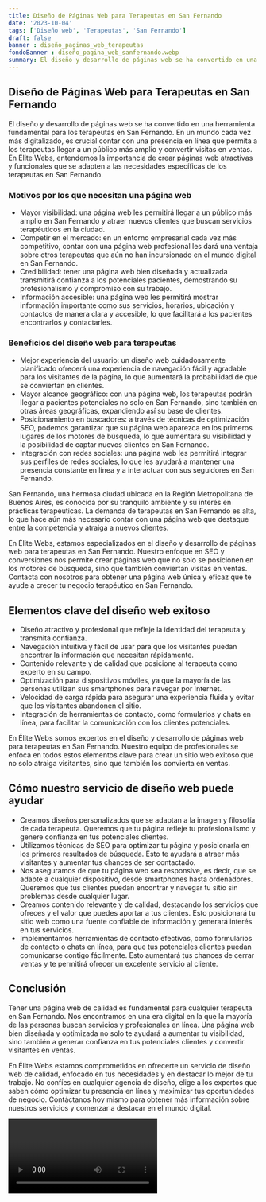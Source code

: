```yaml
---
title: Diseño de Páginas Web para Terapeutas en San Fernando
date: '2023-10-04'
tags: ['Diseño web', 'Terapeutas', 'San Fernando']
draft: false
banner : diseño_paginas_web_terapeutas
fondoBanner : diseño_pagina_web_sanfernando.webp
summary: El diseño y desarrollo de páginas web se ha convertido en una herramienta fundamental para los terapeutas en San Fernando. En un mundo cada vez más digitalizado, es crucial contar con una presencia en línea que permita a los terapeutas llegar a un público más amplio y convertir visitas en ventas. En Élite Webs, entendemos la importancia de crear páginas web atractivas y funcionales que se adapten a las necesidades específicas de los terapeutas en San Fernando.
---
```


## Diseño de Páginas Web para Terapeutas en San Fernando

El diseño y desarrollo de páginas web se ha convertido en una herramienta fundamental para los terapeutas en San Fernando. En un mundo cada vez más digitalizado, es crucial contar con una presencia en línea que permita a los terapeutas llegar a un público más amplio y convertir visitas en ventas. En Élite Webs, entendemos la importancia de crear páginas web atractivas y funcionales que se adapten a las necesidades específicas de los terapeutas en San Fernando.

### Motivos por los que necesitan una página web

- Mayor visibilidad: una página web les permitirá llegar a un público más amplio en San Fernando y atraer nuevos clientes que buscan servicios terapéuticos en la ciudad.
- Competir en el mercado: en un entorno empresarial cada vez más competitivo, contar con una página web profesional les dará una ventaja sobre otros terapeutas que aún no han incursionado en el mundo digital en San Fernando.
- Credibilidad: tener una página web bien diseñada y actualizada transmitirá confianza a los potenciales pacientes, demostrando su profesionalismo y compromiso con su trabajo.
- Información accesible: una página web les permitirá mostrar información importante como sus servicios, horarios, ubicación y contactos de manera clara y accesible, lo que facilitará a los pacientes encontrarlos y contactarles.

### Beneficios del diseño web para terapeutas

- Mejor experiencia del usuario: un diseño web cuidadosamente planificado ofrecerá una experiencia de navegación fácil y agradable para los visitantes de la página, lo que aumentará la probabilidad de que se conviertan en clientes.
- Mayor alcance geográfico: con una página web, los terapeutas podrán llegar a pacientes potenciales no solo en San Fernando, sino también en otras áreas geográficas, expandiendo así su base de clientes.
- Posicionamiento en buscadores: a través de técnicas de optimización SEO, podemos garantizar que su página web aparezca en los primeros lugares de los motores de búsqueda, lo que aumentará su visibilidad y la posibilidad de captar nuevos clientes en San Fernando.
- Integración con redes sociales: una página web les permitirá integrar sus perfiles de redes sociales, lo que les ayudará a mantener una presencia constante en línea y a interactuar con sus seguidores en San Fernando.

San Fernando, una hermosa ciudad ubicada en la Región Metropolitana de Buenos Aires, es conocida por su tranquilo ambiente y su interés en prácticas terapéuticas. La demanda de terapeutas en San Fernando es alta, lo que hace aún más necesario contar con una página web que destaque entre la competencia y atraiga a nuevos clientes.

En Élite Webs, estamos especializados en el diseño y desarrollo de páginas web para terapeutas en San Fernando. Nuestro enfoque en SEO y conversiones nos permite crear páginas web que no solo se posicionen en los motores de búsqueda, sino que también conviertan visitas en ventas. Contacta con nosotros para obtener una página web única y eficaz que te ayude a crecer tu negocio terapéutico en San Fernando.

<GifSeo />

<Cta />

## Elementos clave del diseño web exitoso

- Diseño atractivo y profesional que refleje la identidad del terapeuta y transmita confianza.
- Navegación intuitiva y fácil de usar para que los visitantes puedan encontrar la información que necesitan rápidamente.
- Contenido relevante y de calidad que posicione al terapeuta como experto en su campo.
- Optimización para dispositivos móviles, ya que la mayoría de las personas utilizan sus smartphones para navegar por Internet.
- Velocidad de carga rápida para asegurar una experiencia fluida y evitar que los visitantes abandonen el sitio.
- Integración de herramientas de contacto, como formularios y chats en línea, para facilitar la comunicación con los clientes potenciales.

En Élite Webs somos expertos en el diseño y desarrollo de páginas web para terapeutas en San Fernando. Nuestro equipo de profesionales se enfoca en todos estos elementos clave para crear un sitio web exitoso que no solo atraiga visitantes, sino que también los convierta en ventas.

## Cómo nuestro servicio de diseño web puede ayudar

- Creamos diseños personalizados que se adaptan a la imagen y filosofía de cada terapeuta. Queremos que tu página refleje tu profesionalismo y genere confianza en tus potenciales clientes.
- Utilizamos técnicas de SEO para optimizar tu página y posicionarla en los primeros resultados de búsqueda. Esto te ayudará a atraer más visitantes y aumentar tus chances de ser contactado.
- Nos aseguramos de que tu página web sea responsive, es decir, que se adapte a cualquier dispositivo, desde smartphones hasta ordenadores. Queremos que tus clientes puedan encontrar y navegar tu sitio sin problemas desde cualquier lugar.
- Creamos contenido relevante y de calidad, destacando los servicios que ofreces y el valor que puedes aportar a tus clientes. Esto posicionará tu sitio web como una fuente confiable de información y generará interés en tus servicios.
- Implementamos herramientas de contacto efectivas, como formularios de contacto o chats en línea, para que tus potenciales clientes puedan comunicarse contigo fácilmente. Esto aumentará tus chances de cerrar ventas y te permitirá ofrecer un excelente servicio al cliente.

## Conclusión

Tener una página web de calidad es fundamental para cualquier terapeuta en San Fernando. Nos encontramos en una era digital en la que la mayoría de las personas buscan servicios y profesionales en línea. Una página web bien diseñada y optimizada no solo te ayudará a aumentar tu visibilidad, sino también a generar confianza en tus potenciales clientes y convertir visitantes en ventas.

En Élite Webs estamos comprometidos en ofrecerte un servicio de diseño web de calidad, enfocado en tus necesidades y en destacar lo mejor de tu trabajo. No confíes en cualquier agencia de diseño, elige a los expertos que saben cómo optimizar tu presencia en línea y maximizar tus oportunidades de negocio. Contáctanos hoy mismo para obtener más información sobre nuestros servicios y comenzar a destacar en el mundo digital.

<Video />

<CtaBot job='Terapeutas' city='San Fernando'/>

<Gmaps query='San Fernando+españa+maps' />